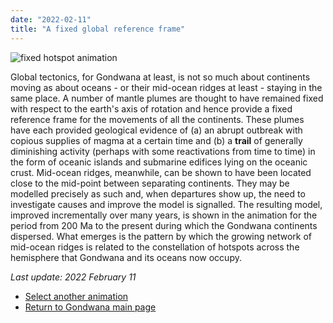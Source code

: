 ```yaml
---
date: "2022-02-11"
title: "A fixed global reference frame"
---
```


![fixed hotspot animation](Fixed-22-feb-11.gif)

Global tectonics, for Gondwana at least, is not so much about continents moving as about oceans - or their mid-ocean ridges at least - staying in the same place. 
A number of mantle plumes are thought to have remained fixed with respect to the earth's axis of rotation and hence provide a fixed reference frame for the movements
of all the continents.  These plumes have each provided geological evidence of (a) an abrupt outbreak with copious supplies of magma at a certain time and (b) a **trail** of 
generally diminishing activity (perhaps with some reactivations from time to time) in the form of oceanic islands and submarine edifices lying on the oceanic crust.
Mid-ocean ridges, meanwhile, can be shown to have been located close to the mid-point between separating continents.  They may be modelled precisely as such and, when departures
show up, the need to investigate causes and improve the model is signalled.  The resulting model, improved incrementally over many years, is shown in the animation 
for the period from 200 Ma to the present during which the Gondwana continents dispersed. What emerges is the pattern by which the growing network of mid-ocean ridges
is related to the constellation of hotspots across the hemisphere that Gondwana and its oceans now occupy.

*Last update: 2022 February 11*

* [Select another animation](../animations)
* [Return to Gondwana main page](../../gondwana)
